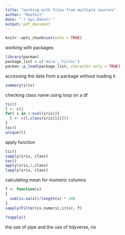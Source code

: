```yaml
---
title: "working with files from multiple sources"
author: "Rootkit"
date: "`r Sys.Date()`"
output: pdf_document
---
```


```r
knitr::opts_chunk$set(echo = TRUE)
```


working with packages
```r
library(pacman)
package_list = c('mice','tictoc')
pacman::p_load(package_list, character.only = TRUE)
```
accessing the data from a package without loading it
```r
summary(iris)
```
checking class name using loop on a df
```r
tic()
l <- c()
for( i in 1:ncol(iris)){
  l <- c(l,class(iris[[i]]))
}
toc()
unique(l)
```
apply function
```r
tic()
sapply(iris, class)
toc()
apply(iris,2,class)
lapply(iris, class)

```
calculating mean for mumeric columns
```r
f <- function(x)
{
  sum(is.na(x))/length(x) * 100
}
sapply(Filter(is.numeric,iris), f)
       
?sapply()
```
the use of pipe and the use of tidyverse, rio


